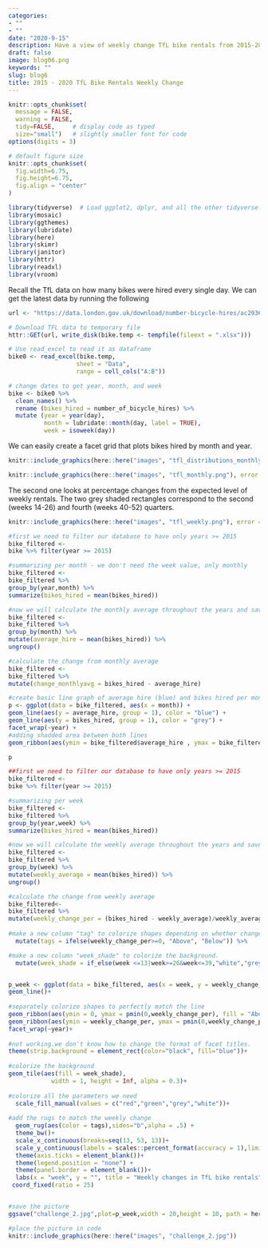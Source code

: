 ```yaml
---
categories:
- ""
- ""
date: "2020-9-15"
description: Have a view of weekly change TfL bike rentals from 2015-2020, which year has the largest volatilty?
draft: false
image: blog06.png
keywords: ""
slug: blog6
title: 2015 - 2020 TfL Bike Rentals Weekly Change 
---
```



```r
knitr::opts_chunk$set(
  message = FALSE, 
  warning = FALSE, 
  tidy=FALSE,     # display code as typed
  size="small")   # slightly smaller font for code
options(digits = 3)

# default figure size
knitr::opts_chunk$set(
  fig.width=6.75, 
  fig.height=6.75,
  fig.align = "center"
)
```


```r
library(tidyverse)  # Load ggplot2, dplyr, and all the other tidyverse packages
library(mosaic)
library(ggthemes)
library(lubridate)
library(here)
library(skimr)
library(janitor)
library(httr)
library(readxl)
library(vroom)
```


Recall the TfL data on how many bikes were hired every single day. We can get the latest data by running the following

```r
url <- "https://data.london.gov.uk/download/number-bicycle-hires/ac29363e-e0cb-47cc-a97a-e216d900a6b0/tfl-daily-cycle-hires.xlsx"

# Download TFL data to temporary file
httr::GET(url, write_disk(bike.temp <- tempfile(fileext = ".xlsx")))

# Use read_excel to read it as dataframe
bike0 <- read_excel(bike.temp,
                   sheet = "Data",
                   range = cell_cols("A:B"))

# change dates to get year, month, and week
bike <- bike0 %>% 
  clean_names() %>% 
  rename (bikes_hired = number_of_bicycle_hires) %>% 
  mutate (year = year(day),
          month = lubridate::month(day, label = TRUE),
          week = isoweek(day))
```


We can easily create a facet grid that plots bikes hired by month and year.

```r
knitr::include_graphics(here::here("images", "tfl_distributions_monthly.png"), error = FALSE)
```

```r
knitr::include_graphics(here::here("images", "tfl_monthly.png"), error = FALSE)
```

The second one looks at percentage changes from the expected level of weekly rentals. The two grey shaded rectangles correspond to the second (weeks 14-26) and fourth (weeks 40-52) quarters.

```r
knitr::include_graphics(here::here("images", "tfl_weekly.png"), error = FALSE)
```


```r

#first we need to filter our database to have only years >= 2015
bike_filtered <-
bike %>% filter(year >= 2015)

#summarizing per month - we don't need the week value, only monthly
bike_filtered <-
bike_filtered %>%
group_by(year,month) %>%
summarize(bikes_hired = mean(bikes_hired))

#now we will calculate the monthly average throughout the years and save it in a new column
bike_filtered <-
bike_filtered %>%
group_by(month) %>%
mutate(average_hire = mean(bikes_hired)) %>%
ungroup()

#calculate the change from monthly average
bike_filtered <-
bike_filtered %>%
mutate(change_monthlyavg = bikes_hired - average_hire)

#create basic line graph of average hire (blue) and bikes hired per month (grey) faceted by year
p <- ggplot(data = bike_filtered, aes(x = month)) +
geom_line(aes(y = average_hire, group = 1), color = "blue") +
geom_line(aes(y = bikes_hired, group = 1), color = "grey") +
facet_wrap(~year) +
#adding shadded area between both lines
geom_ribbon(aes(ymin = bike_filtered$average_hire , ymax = bike_filtered$bikes_hired), alpha = .5, group =1)

p
```

```r

##first we need to filter our database to have only years >= 2015
bike_filtered <-
bike %>% filter(year >= 2015)

#summarizing per week
bike_filtered <-
bike_filtered %>%
group_by(year,week) %>%
summarize(bikes_hired = mean(bikes_hired))

#now we will calculate the weekly average throughout the years and save it in a new column
bike_filtered <-
bike_filtered %>%
group_by(week) %>%
mutate(weekly_average = mean(bikes_hired)) %>%
ungroup()

#calculate the change from weekly average
bike_filtered<-
bike_filtered %>%
mutate(weekly_change_per = (bikes_hired - weekly_average)/weekly_average)%>%
 
#make a new column "tag" to colorize shapes depending on whether change is above or below expected level
  mutate(tags = ifelse(weekly_change_per>=0, "Above", "Below")) %>% 

#make a new column "week_shade" to colorize the background.
  mutate(week_shade = if_else(week <=13|week>=26&week<=39,"white","grey"))



```

```r

p_week <- ggplot(data = bike_filtered, aes(x = week, y = weekly_change_per)) +  
geom_line()+
  
#separately colorize shapes to perfectly match the line
geom_ribbon(aes(ymin = 0, ymax = pmin(0,weekly_change_per), fill = "Above"), alpha=.5) + 
geom_ribbon(aes(ymin = weekly_change_per, ymax = pmin(0,weekly_change_per), fill = "Below"), alpha=.5)+
facet_wrap(~year)+
  
#not working.we don't know how to change the format of facet titles.
theme(strip.background = element_rect(color="black", fill="blue"))+
  
#colorize the background 
geom_tile(aes(fill = week_shade),
            width = 1, height = Inf, alpha = 0.3)+ 
  
#colorize all the parameters we need 
  scale_fill_manual(values = c("red","green","grey","white"))+
  
#add the rugs to match the weekly change 
  geom_rug(aes(color = tags),sides="b",alpha = .5) +
  theme_bw()+
  scale_x_continuous(breaks=seq(13, 53, 13))+
  scale_y_continuous(labels = scales::percent_format(accuracy = 1),limits = c(-0.6,0.6)) + 
  theme(axis.ticks = element_blank())+
  theme(legend.position = "none") + 
  theme(panel.border = element_blank())+
  labs(x = "week", y = "", title = "Weekly changes in TfL bike rentals", subtitle = "% change from weekly averages \ncalculated between 2015-2019", caption = "Source: TfL, London Data Store")+
 coord_fixed(ratio = 25)


#save the picture
ggsave("challenge_2.jpg",plot=p_week,width = 20,height = 10, path = here::here("images"))

#place the picture in code
knitr::include_graphics(here::here("images", "challenge_2.jpg"))

```



